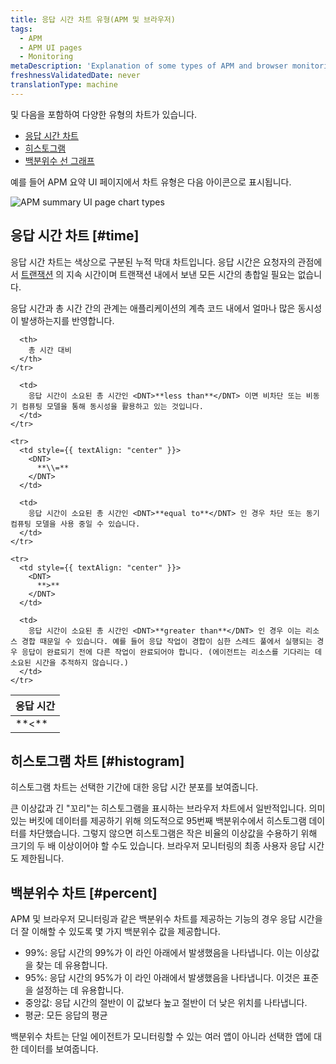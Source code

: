 ```yaml
---
title: 응답 시간 차트 유형(APM 및 브라우저)
tags:
  - APM
  - APM UI pages
  - Monitoring
metaDescription: 'Explanation of some types of APM and browser monitoring charts: duration time-based, histogram, and percentile.'
freshnessValidatedDate: never
translationType: machine
---
```


<InlinePopover type="apm"/>및 <InlinePopover type="browser"/>다음을 포함하여 다양한 유형의 차트가 있습니다.

* [응답 시간 차트](#time)
* [히스토그램](#histogram)
* [백분위수 선 그래프](#percent)

예를 들어 APM 요약 UI 페이지에서 차트 유형은 다음 아이콘으로 표시됩니다.

<img
  title="new-relic-ui-apm-chart-types.png"
  alt="APM summary UI page chart types"
  src="/images/apm_screenshot-crop_chart-types.webp"
/>

## 응답 시간 차트 [#time]

응답 시간 차트는 색상으로 구분된 누적 막대 차트입니다. 응답 시간은 요청자의 관점에서 [트랜잭션](/docs/apm/transactions/intro-transactions/transactions-new-relic-apm) 의 지속 시간이며 트랜잭션 내에서 보낸 모든 시간의 총합일 필요는 없습니다.

응답 시간과 총 시간 간의 관계는 애플리케이션의 계측 코드 내에서 얼마나 많은 동시성이 발생하는지를 반영합니다.

<table>
  <thead>
    <tr>
      <th style={{ width: "100px" }}>
        응답 시간
      </th>

      <th>
        총 시간 대비
      </th>
    </tr>
  </thead>

  <tbody>
    <tr>
      <td style={{ textAlign: "center" }}>
        <DNT>
          **&lt;**
        </DNT>
      </td>

      <td>
        응답 시간이 소요된 총 시간인 <DNT>**less than**</DNT> 이면 비차단 또는 비동기 컴퓨팅 모델을 통해 동시성을 활용하고 있는 것입니다.
      </td>
    </tr>

    <tr>
      <td style={{ textAlign: "center" }}>
        <DNT>
          **\\=**
        </DNT>
      </td>

      <td>
        응답 시간이 소요된 총 시간인 <DNT>**equal to**</DNT> 인 경우 차단 또는 동기 컴퓨팅 모델을 사용 중일 수 있습니다.
      </td>
    </tr>

    <tr>
      <td style={{ textAlign: "center" }}>
        <DNT>
          **>**
        </DNT>
      </td>

      <td>
        응답 시간이 소요된 총 시간인 <DNT>**greater than**</DNT> 인 경우 이는 리소스 경합 때문일 수 있습니다. 예를 들어 응답 작업이 경합이 심한 스레드 풀에서 실행되는 경우 응답이 완료되기 전에 다른 작업이 완료되어야 합니다. (에이전트는 리소스를 기다리는 데 소요된 시간을 추적하지 않습니다.)
      </td>
    </tr>
  </tbody>
</table>

## 히스토그램 차트 [#histogram]

히스토그램 차트는 선택한 기간에 대한 응답 시간 분포를 보여줍니다.

큰 이상값과 긴 "꼬리"는 히스토그램을 표시하는 브라우저 차트에서 일반적입니다. 의미 있는 버킷에 데이터를 제공하기 위해 의도적으로 95번째 백분위수에서 히스토그램 데이터를 차단했습니다. 그렇지 않으면 히스토그램은 작은 비율의 이상값을 수용하기 위해 크기의 두 배 이상이어야 할 수도 있습니다. 브라우저 모니터링의 최종 사용자 응답 시간도 제한됩니다.

## 백분위수 차트 [#percent]

APM 및 브라우저 모니터링과 같은 백분위수 차트를 제공하는 기능의 경우 응답 시간을 더 잘 이해할 수 있도록 몇 가지 백분위수 값을 제공합니다.

* 99%: 응답 시간의 99%가 이 라인 아래에서 발생했음을 나타냅니다. 이는 이상값을 찾는 데 유용합니다.
* 95%: 응답 시간의 95%가 이 라인 아래에서 발생했음을 나타냅니다. 이것은 표준을 설정하는 데 유용합니다.
* 중앙값: 응답 시간의 절반이 이 값보다 높고 절반이 더 낮은 위치를 나타냅니다.
* 평균: 모든 응답의 평균

백분위수 차트는 단일 에이전트가 모니터링할 수 있는 여러 앱이 아니라 선택한 앱에 대한 데이터를 보여줍니다.
